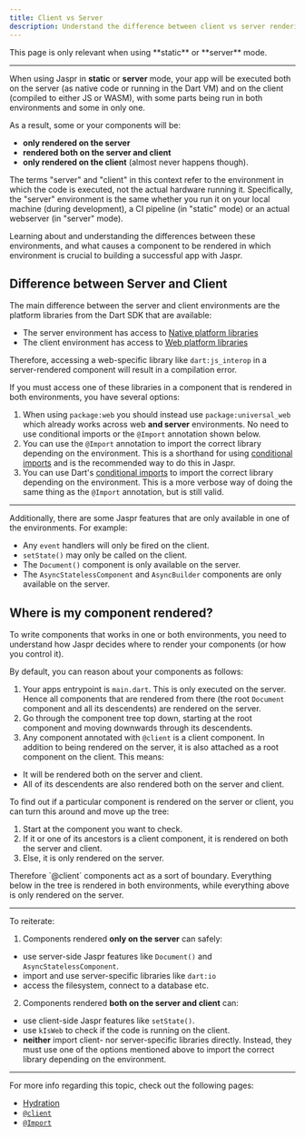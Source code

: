 ```yaml
---
title: Client vs Server
description: Understand the difference between client vs server rendering.
---
```


<Info>
This page is only relevant when using **static** or **server** mode.
</Info>

---

When using Jaspr in **static** or **server** mode, your app will be executed both on the server (as native code or running in the Dart VM) and on the client (compiled to either JS or WASM), with some parts being run in both environments and some in only one.

As a result, some or your components will be:
- **only rendered on the server**
- **rendered both on the server and client** 
- **only rendered on the client** (almost never happens though).

<Info>
  The terms "server" and "client" in this context refer to the environment in which the code is executed, not the actual hardware running it. Specifically, the "server" environment is the same whether you run it on your local machine (during development), a CI pipeline (in "static" mode) or an actual webserver (in "server" mode).
</Info>

Learning about and understanding the differences between these environments, and what causes a component to be rendered in which environment is crucial to building a successful app with Jaspr.

## Difference between Server and Client

The main difference between the server and client environments are the platform libraries from the Dart SDK that are available:

- The server environment has access to [Native platform libraries](https://dart.dev/libraries#native-platform-libraries)
- The client environment has access to [Web platform libraries](https://dart.dev/libraries#web-platform-libraries)
  
Therefore, accessing a web-specific library like `dart:js_interop` in a server-rendered component will result in a compilation error. 

If you must access one of these libraries in a component that is rendered in both environments, you have several options:

1. When using `package:web` you should instead use `package:universal_web` which already works across web **and server** environments. No need to use conditional imports or the `@Import` annotation shown below.
2. You can use the `@Import` annotation to import the correct library depending on the environment. This is a shorthand for using [conditional imports](https://dart.dev/guides/libraries/create-packages#conditionally-importing-and-exporting-library-files) and is the recommended way to do this in Jaspr.
3. You can use Dart's [conditional imports](https://dart.dev/guides/libraries/create-packages#conditionally-importing-and-exporting-library-files) to import the correct library depending on the environment. This is a more verbose way of doing the same thing as the `@Import` annotation, but is still valid.

---

Additionally, there are some Jaspr features that are only available in one of the environments. For example:

- Any `event` handlers will only be fired on the client.
- `setState()` may only be called on the client.
- The `Document()` component is only available on the server.
- The `AsyncStatelessComponent` and `AsyncBuilder` components are only available on the server.

## Where is my component rendered?

To write components that works in one or both environments, you need to understand how Jaspr decides where to render your components (or how you control it).

By default, you can reason about your components as follows:

1. Your apps entrypoint is `main.dart`. This is only executed on the server. Hence all components that are rendered from there (the root `Document` component and all its descendents) are rendered on the server.
2. Go through the component tree top down, starting at the root component and moving downwards through its descendents.
3. Any component annotated with `@client` is a client component. In addition to being rendered on the server, it is also attached as a root component on the client. This means:
  - It will be rendered both on the server and client.
  - All of its descendents are also rendered both on the server and client.

To find out if a particular component is rendered on the server or client, you can turn this around and move up the tree:

1. Start at the component you want to check.
2. If it or one of its ancestors is a client component, it is rendered on both the server and client.
3. Else, it is only rendered on the server.

<Info>
  Therefore `@client` components act as a sort of boundary. Everything below in the tree is rendered in both environments, while everything above is only rendered on the server.
<Info>

---

To reiterate:

1. Components rendered **only on the server** can safely:
  - use server-side Jaspr features like `Document()`  and `AsyncStatelessComponent`.
  - import and use server-specific libraries like `dart:io`
  - access the filesystem, connect to a database etc.

2. Components rendered **both on the server and client** can:
  - use client-side Jaspr features like `setState()`.
  - use `kIsWeb` to check if the code is running on the client.
  - **neither** import client- nor server-specific libraries directly. 
    Instead, they must use one of the options mentioned above to import the correct library depending on the environment.

---

For more info regarding this topic, check out the following pages:

- [Hydration](/concepts/hydration)
- [`@client`](/utils/at_client)
- [`@Import`](/utils/at_import)

